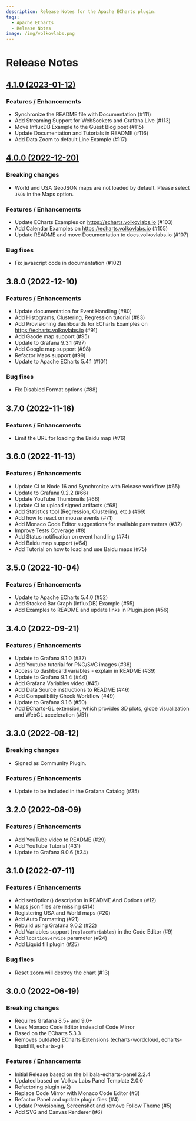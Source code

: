 ```yaml
---
description: Release Notes for the Apache ECharts plugin.
tags:
  - Apache ECharts
  - Release Notes
image: /img/volkovlabs.png
---
```


# Release Notes

## [4.1.0 (2023-01-12)](/blog/echarts-panel-4.1.0-20230113/)

### Features / Enhancements

- Synchronize the README file with Documentation (#111)
- Add Streaming Support for WebSockets and Grafana Live (#113)
- Move InfluxDB Example to the Guest Blog post (#115)
- Update Documentation and Tutorials in README (#116)
- Add Data Zoom to default Line Example (#117)

## [4.0.0 (2022-12-20)](/blog/echarts-panel-4.0.0-20221220/)

### Breaking changes

- World and USA GeoJSON maps are not loaded by default. Please select `JSON` in the Maps option.

### Features / Enhancements

- Update ECharts Examples on https://echarts.volkovlabs.io (#103)
- Add Calendar Examples on https://echarts.volkovlabs.io (#105)
- Update README and move Documentation to docs.volkovlabs.io (#107)

### Bug fixes

- Fix javascript code in documentation (#102)

## 3.8.0 (2022-12-10)

### Features / Enhancements

- Update documentation for Event Handling (#80)
- Add Histograms, Clustering, Regression tutorial (#83)
- Add Provisioning dashboards for ECharts Examples on https://echarts.volkovlabs.io (#91)
- Add Gaode map support (#95)
- Update to Grafana 9.3.1 (#97)
- Add Google map support (#98)
- Refactor Maps support (#99)
- Update to Apache ECharts 5.4.1 (#101)

### Bug fixes

- Fix Disabled Format options (#88)

## 3.7.0 (2022-11-16)

### Features / Enhancements

- Limit the URL for loading the Baidu map (#76)

## 3.6.0 (2022-11-13)

### Features / Enhancements

- Update CI to Node 16 and Synchronize with Release workflow (#65)
- Update to Grafana 9.2.2 (#66)
- Update YouTube Thumbnails (#66)
- Update CI to upload signed artifacts (#68)
- Add Statistics tool (Regression, Clustering, etc.) (#69)
- Add how to react on mouse events (#71)
- Add Monaco Code Editor suggestions for available parameters (#32)
- Improve Tests Coverage (#8)
- Add Status notification on event handling (#74)
- Add Baidu map support (#64)
- Add Tutorial on how to load and use Baidu maps (#75)

## 3.5.0 (2022-10-04)

### Features / Enhancements

- Update to Apache ECharts 5.4.0 (#52)
- Add Stacked Bar Graph (InfluxDB) Example (#55)
- Add Examples to README and update links in Plugin.json (#56)

## 3.4.0 (2022-09-21)

### Features / Enhancements

- Update to Grafana 9.1.0 (#37)
- Add Youtube tutorial for PNG/SVG images (#38)
- Access to dashboard variables - explain in README (#39)
- Update to Grafana 9.1.4 (#44)
- Add Grafana Variables video (#45)
- Add Data Source instructions to README (#46)
- Add Compatibility Check Workflow (#49)
- Update to Grafana 9.1.6 (#50)
- Add ECharts-GL extension, which provides 3D plots, globe visualization and WebGL acceleration (#51)

## 3.3.0 (2022-08-12)

### Breaking changes

- Signed as Community Plugin.

### Features / Enhancements

- Update to be included in the Grafana Catalog (#35)

## 3.2.0 (2022-08-09)

### Features / Enhancements

- Add YouTube video to README (#29)
- Add YouTube Tutorial (#31)
- Update to Grafana 9.0.6 (#34)

## 3.1.0 (2022-07-11)

### Features / Enhancements

- Add setOption() description in README And Options (#12)
- Maps json files are missing (#14)
- Registering USA and World maps (#20)
- Add Auto Formatting (#21)
- Rebuild using Grafana 9.0.2 (#22)
- Add Variables support (`replaceVariables`) in the Code Editor (#9)
- Add `locationService` parameter (#24)
- Add Liquid fill plugin (#25)

### Bug fixes

- Reset zoom will destroy the chart (#13)

## 3.0.0 (2022-06-19)

### Breaking changes

- Requires Grafana 8.5+ and 9.0+
- Uses Monaco Code Editor instead of Code Mirror
- Based on the ECharts 5.3.3
- Removes outdated ECharts Extensions (echarts-wordcloud, echarts-liquidfill, echarts-gl)

### Features / Enhancements

- Initial Release based on the bilibala-echarts-panel 2.2.4
- Updated based on Volkov Labs Panel Template 2.0.0
- Refactoring plugin (#2)
- Replace Code Mirror with Monaco Code Editor (#3)
- Refactor Panel and update plugin files (#4)
- Update Provisioning, Screenshot and remove Follow Theme (#5)
- Add SVG and Canvas Renderer (#6)
